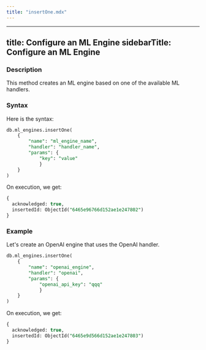 ```yaml
---
title: "insertOne.mdx"
---
```


---
title: Configure an ML Engine
sidebarTitle: Configure an ML Engine
---

### Description

This method creates an ML engine based on one of the available ML handlers.

### Syntax

Here is the syntax:

```sql
db.ml_engines.insertOne(
    {
        "name": "ml_engine_name",
        "handler": "handler_name",
        "params": {
            "key": "value"
            }
    }
)
```

On execution, we get:

```sql
{
  acknowledged: true,
  insertedId: ObjectId("6465e96766d152ae1e247802")
}
```

### Example

Let's create an OpenAI engine that uses the OpenAI handler.

```sql
db.ml_engines.insertOne(
    {
        "name": "openai_engine",
        "handler": "openai",
        "params": {
            "openai_api_key": "qqq"
            }
    }
)
```

On execution, we get:

```sql
{
  acknowledged: true,
  insertedId: ObjectId("6465e9d566d152ae1e247803")
}
```
